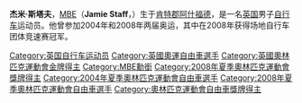 {{BLPsources}}
{{MedalTableTop|Jamie Staff.jpg|150px}}
{{MedalSport|[[場地自行車運動|場地自行車運動]]}}
{{MedalCountry|{{GBR}}}}
{{MedalCompetition|[[奧林匹克運動會|奧林匹克運動會]]}}
{{MedalGold|[[2008年夏季奧林匹克運動會|2008年北京]]|[[2008年夏季奧林匹克運動會自行車比賽|团体竞速]]}}
{{MedalBottom}}
'''杰米·斯塔夫'''，[[MBE|MBE]]（'''Jamie Staff'''，{{bd|1973年|4月30日}}）生于[[肯特郡|肯特郡]][[阿什福德|阿什福德]]，是一名[[英国|英国]]男子[[自行车|自行车]]运动员。他曾参加2004年和2008年两届奥运，其中在2008年获得场地自行车团体竞速赛冠军。

{{UK-sport-bio-stub}}
{{DEFAULTSORT:Staff, Jamie}}
[[Category:英国自行车运动员|Category:英国自行车运动员]]
[[Category:英國奧運自由車選手|Category:英國奧運自由車選手]]
[[Category:英國奧林匹克運動會金牌得主|Category:英國奧林匹克運動會金牌得主]]
[[Category:MBE勳銜|Category:MBE勳銜]]
[[Category:2008年夏季奧林匹克運動會獎牌得主|Category:2008年夏季奧林匹克運動會獎牌得主]]
[[Category:2004年夏季奧林匹克運動會自由車選手|Category:2004年夏季奧林匹克運動會自由車選手]]
[[Category:2008年夏季奧林匹克運動會自由車選手|Category:2008年夏季奧林匹克運動會自由車選手]]
[[Category:奧林匹克運動會自由車獎牌得主|Category:奧林匹克運動會自由車獎牌得主]]